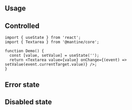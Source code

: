 

## Usage

<InputFeatures component="Textarea" element="textarea" />

<Demo data={TextareaDemos.configurator} />

## Controlled

```tsx
import { useState } from 'react';
import { Textarea } from '@mantine/core';

function Demo() {
  const [value, setValue] = useState('');
  return <Textarea value={value} onChange={(event) => setValue(event.currentTarget.value)} />;
}
```

## Error state

<Demo data={TextareaDemos.error} />

## Disabled state

<Demo data={TextareaDemos.disabled} />

<StylesApiSelectors component="Textarea" />

<Demo data={TextareaDemos.stylesApi} />

<GetElementRef component="Textarea" refType="textarea" />

<InputAccessibility component="Textarea" />
